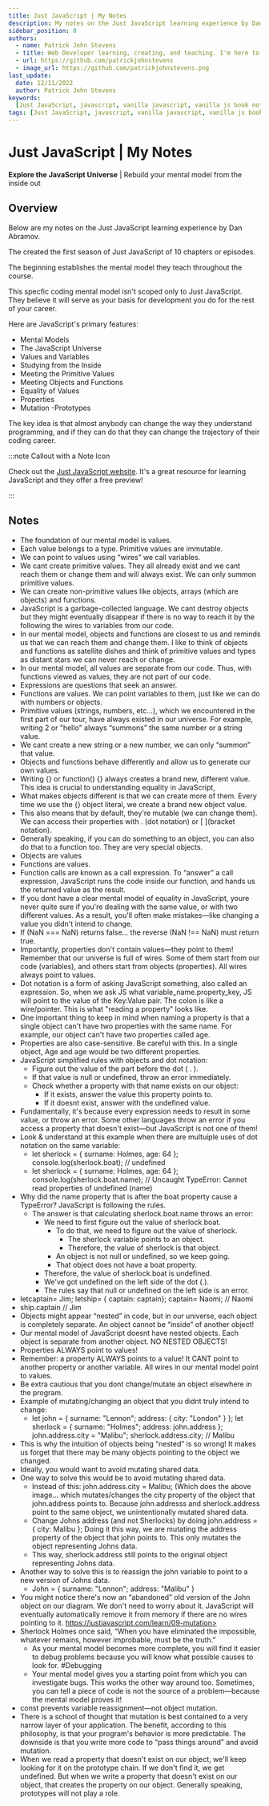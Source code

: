 ```yaml
---
title: Just JavaScript | My Notes
description: My notes on the Just JavaScript learning experience by Dan Abramov
sidebar_position: 0
authors:
  - name: Patrick John Stevens
  - title: Web Developer learning, creating, and teaching. I'm here to serve.
  - url: https://github.com/patrickjohnstevens
  - image_url: https://github.com/patrickjohnstevens.png
last_update:
  date: 12/11/2022
  author: Patrick John Stevens
keywords:
  [Just JavaScript, javascript, vanilla javascript, vanilla js book notes]
tags: [Just JavaScript, javascript, vanilla javascript, vanilla js book notes]
---
```


# Just JavaScript | My Notes

**Explore the JavaScript Universe** | Rebuild your mental model from the inside out

## Overview

Below are my notes on the Just JavaScript learning experience by Dan Abramov.

The created the first season of Just JavaScript of 10 chapters or episodes.

The beginning establishes the mental model they teach throughout the course.

This specfic coding mental model isn't scoped only to Just JavaScript. They believe it will serve as your basis for development you do for the rest of your career.

Here are JavaScript's primary features:

- Mental Models
- The JavaScript Universe
- Values and Variables
- Studying from the Inside
- Meeting the Primitive Values
- Meeting Objects and Functions
- Equality of Values
- Properties
- Mutation
  -Prototypes

The key idea is that almost anybody can change the way they understand programming, and if they can do that they can change the trajectory of their coding career.

:::note Callout with a Note Icon

Check out the [Just JavaScript website](https://justjavascript.com/). It's a great resource for learning JavaScript and they offer a free preview!

:::

## Notes

- The foundation of our mental model is values.
- Each value belongs to a type. Primitive values are immutable.
- We can point to values using “wires” we call variables.
- We cant create primitive values. They all already exist and we cant reach them or change them and will always exist. We can only summon primitive values.
- We can create non-primitive values like objects, arrays (which are objects) and functions.
- JavaScript is a garbage-collected language. We cant destroy objects but they might eventually disappear if there is no way to reach it by the following the wires to variables from our code.
- In our mental model, objects and functions are closest to us and reminds us that we can reach them and change them. I like to think of objects and functions as satellite dishes and think of primitive values and types as distant stars we can never reach or change.
- In our mental model, all values are separate from our code. Thus, with functions viewed as values, they are not part of our code.
- Expressions are questions that seek an answer.
- Functions are values. We can point variables to them, just like we can do with numbers or objects.
- Primitive values (strings, numbers, etc...), which we encountered in the first part of our tour, have always existed in our universe. For example, writing 2 or "hello" always “summons” the same number or a string value.
- We cant create a new string or a new number, we can only “summon” that value.
- Objects and functions behave differently and allow us to generate our own values.
- Writing {} or function() {} always creates a brand new, different value. This idea is crucial to understanding equality in JavaScript,
- What makes objects different is that we can create more of them. Every time we use the {} object literal, we create a brand new object value.
- This also means that by default, they're mutable (we can change them). We can access their properties with . (dot notation) or [ ](bracket notation).
- Generally speaking, if you can do something to an object, you can also do that to a function too. They are very special objects.
- Objects are values
- Functions are values.
- Function calls are known as a call expression. To “answer” a call expression, JavaScript runs the code inside our function, and hands us the returned value as the result.
- If you dont have a clear mental model of equality in JavaScript, youre never quite sure if you're dealing with the same value, or with two different values. As a result, you'll often make mistakes—like changing a value you didn't intend to change.
- If (NaN === NaN) returns false… the reverse (NaN !== NaN) must return true.
- Importantly, properties don't contain values—they point to them! Remember that our universe is full of wires. Some of them start from our code (variables), and others start from objects (properties). All wires always point to values.
- Dot notation is a form of asking JavaScript something, also called an expression. So, when we ask JS what variable_name.property_key, JS will point to the value of the Key:Value pair. The colon is like a wire/pointer. This is what "reading a property" looks like.
- One important thing to keep in mind when naming a property is that a single object can't have two properties with the same name. For example, our object can't have two properties called age.
- Properties are also case-sensitive. Be careful with this. In a single object, Age and age would be two different properties.
- JavaScript simplified rules with objects and dot notation:
  - Figure out the value of the part before the dot ( . ).
  - If that value is null or undefined, throw an error immediately.
  - Check whether a property with that name exists on our object:
    - If it exists, answer the value this property points to.
    - If it doesnt exist, answer with the undefined value.
- Fundamentally, it's because every expression needs to result in some value, or throw an error. Some other languages throw an error if you access a property that doesn't exist—but JavaScript is not one of them!
- Look & understand at this example when there are multuiple uses of dot notation on the same variable:
  - let sherlock = { surname: Holmes, age: 64 };
    console.log(sherlock.boat); // undefined
  - let sherlock = { surname: Holmes, age: 64 };
    console.log(sherlock.boat.name); // Uncaught TypeError: Cannot read properties of undefined (name)
- Why did the name property that is after the boat property cause a TypeError? JavaScript is following the rules.
  - The answer is that calculating sherlock.boat.name throws an error:
    - We need to first figure out the value of sherlock.boat.
      - To do that, we need to figure out the value of sherlock.
        - The sherlock variable points to an object.
        - Therefore, the value of sherlock is that object.
      - An object is not null or undefined, so we keep going.
      - That object does not have a boat property.
    - Therefore, the value of sherlock.boat is undefined.
    - We've got undefined on the left side of the dot (.).
    - The rules say that null or undefined on the left side is an error.
- letcaptain= Jim; letship= { captain: captain}; captain= Naomi; // Naomi
- ship.captain // Jim
- Objects might appear “nested” in code, but in our universe, each object is completely separate. An object cannot be “inside” of another object!
- Our mental model of JavaScript doesnt have nested objects. Each object is separate from another object. NO NESTED OBJECTS!
- Properties ALWAYS point to values!
- Remember: a property ALWAYS points to a value! It CANT point to another property or another variable. All wires in our mental model point to values.
- Be extra cautious that you dont change/mutate an object elsewhere in the program.
- Example of mutating/changing an object that you didnt truly intend to change:
  - let john = { surname: "Lennon"; address: { city: "London" } };
    let sherlock = { surname: "Holmes"; address: john.address };
    john.address.city = "Malibu";
    sherlock.address.city; // Malibu
- This is why the intuition of objects being “nested” is so wrong! It makes us forget that there may be many objects pointing to the object we changed.
- Ideally, you would want to avoid mutating shared data.
- One way to solve this would be to avoid mutating shared data.
  - Instead of this: john.address.city = Malibu; (Which does the above image… which mutates/changes the city property of the object that john.address points to. Because john.addresss and sherlock.address point to the same object, we unintentionally mutated shared data.
  - Change Johns address (and not Sherlocks) by doing john.address = { city: Malibu }; Doing it this way, we are mutating the address property of the object that john points to. This only mutates the object representing Johns data.
  - This way, sherlock.address still points to the original object representing Johns data.
- Another way to solve this is to reassign the john variable to point to a new version of Johns data.
  - John = { surname: "Lennon"; address: "Malibu" }
- You might notice there's now an “abandoned” old version of the John object on our diagram. We don't need to worry about it. JavaScript will eventually automatically remove it from memory if there are no wires pointing to it. https://justjavascript.com/learn/09-mutation>
- Sherlock Holmes once said, “When you have eliminated the impossible, whatever remains, however improbable, must be the truth.”
  - As your mental model becomes more complete, you will find it easier to debug problems because you will know what possible causes to look for. #Debugging
  - Your mental model gives you a starting point from which you can investigate bugs. This works the other way around too. Sometimes, you can tell a piece of code is not the source of a problem—because the mental model proves it!
- const prevents variable reassignment—not object mutation.
- There is a school of thought that mutation is best contained to a very narrow layer of your application. The benefit, according to this philosophy, is that your program's behavior is more predictable. The downside is that you write more code to “pass things around” and avoid mutation.
- When we read a property that doesn't exist on our object, we'll keep looking for it on the prototype chain. If we don't find it, we get undefined. But when we write a property that doesn't exist on our object, that creates the property on our object. Generally speaking, prototypes will not play a role.
